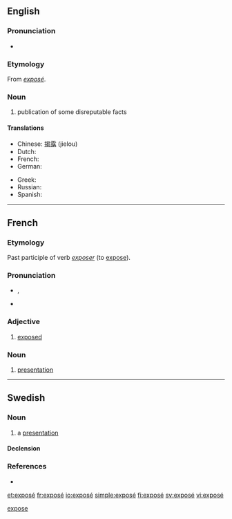 {{also|expose|Exposé}}
==English==

===Pronunciation===
* {{IPA|/ˌɛkspoʊˈzeɪ/}}

===Etymology===
From {{etyl|fr}} ''[[#French|exposé]]''.

===Noun===
{{wikipedia}}
{{en-noun}}

# publication of some disreputable facts

====Translations====
{{trans-top|publication}}
* Chinese: [[揭露]] (jielou)
* Dutch: {{t-|nl|exposé|n}}
* French: {{t+|fr|révélations|f|p}}
* German: {{t-|de|Exposé}}
{{trans-mid}}
* Greek: {{t+|el|έκθεση|tr=ékthesē}}
* Russian: {{t+|ru|разоблачение|n|tr=razoblačénije}}
* Spanish: {{t+|es|exposición}}
{{trans-bottom}}

[[Category:English terms spelled with É|expose]]

----

==French==

===Etymology===
Past participle of verb ''[[exposer]]'' (to [[expose]]).

===Pronunciation===
* {{IPA|/ɛk.spo.ze/|lang=fr}}, {{X-SAMPA|/EkspOze/|lang=fr}}
*: {{audio|Fr-exposé.ogg|Audio (France, Paris)}}
* {{homophones|exposai|exposée|exposées|exposer|exposés|exposez|lang=fr}}

===Adjective===
{{fr-adj}}

# [[exposed]]

===Noun===
{{fr-noun|m}}

# [[presentation]]

----

==Swedish==

===Noun===
{{sv-noun|g=c}}

# a [[presentation]]

====Declension====
{{sv-noun-reg-r-c|3=exposée}}

===References===
* {{R:runeberg.org|saol|8|0080.html exposé}}

[[et:exposé]]
[[fr:exposé]]
[[io:exposé]]
[[simple:exposé]]
[[fi:exposé]]
[[sv:exposé]]
[[vi:exposé]]